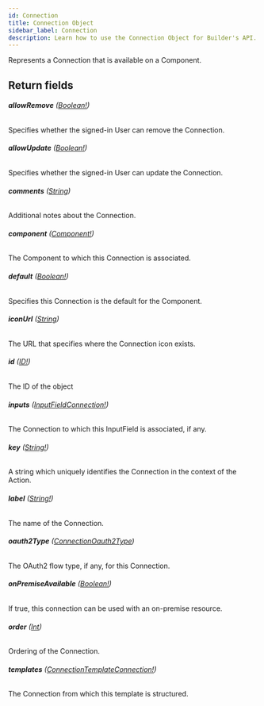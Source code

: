 ```yaml
---
id: Connection
title: Connection Object
sidebar_label: Connection
description: Learn how to use the Connection Object for Builder's API.
---
```


Represents a Connection that is available on a Component.

## Return fields

###### <b>allowRemove</b> ([Boolean!](/docs/composer/builder/api/schema/scalar/Boolean.mdx))

Specifies whether the signed-in User can remove the Connection.

###### <b>allowUpdate</b> ([Boolean!](/docs/composer/builder/api/schema/scalar/Boolean.mdx))

Specifies whether the signed-in User can update the Connection.

###### <b>comments</b> ([String](/docs/composer/builder/api/schema/scalar/String.mdx))

Additional notes about the Connection.

###### <b>component</b> ([Component!](/docs/composer/builder/api/schema/object/Component.mdx))

The Component to which this Connection is associated.

###### <b>default</b> ([Boolean!](/docs/composer/builder/api/schema/scalar/Boolean.mdx))

Specifies this Connection is the default for the Component.

###### <b>iconUrl</b> ([String](/docs/composer/builder/api/schema/scalar/String.mdx))

The URL that specifies where the Connection icon exists.

###### <b>id</b> ([ID!](/docs/composer/builder/api/schema/scalar/ID.mdx))

The ID of the object

###### <b>inputs</b> ([InputFieldConnection!](/docs/composer/builder/api/schema/object/InputFieldConnection.mdx))

The Connection to which this InputField is associated, if any.

###### <b>key</b> ([String!](/docs/composer/builder/api/schema/scalar/String.mdx))

A string which uniquely identifies the Connection in the context of the Action.

###### <b>label</b> ([String!](/docs/composer/builder/api/schema/scalar/String.mdx))

The name of the Connection.

###### <b>oauth2Type</b> ([ConnectionOauth2Type](/docs/composer/builder/api/schema/enum/ConnectionOauth2Type.mdx))

The OAuth2 flow type, if any, for this Connection.

###### <b>onPremiseAvailable</b> ([Boolean!](/docs/composer/builder/api/schema/scalar/Boolean.mdx))

If true, this connection can be used with an on-premise resource.

###### <b>order</b> ([Int](/docs/composer/builder/api/schema/scalar/Int.mdx))

Ordering of the Connection.

###### <b>templates</b> ([ConnectionTemplateConnection!](/docs/composer/builder/api/schema/object/ConnectionTemplateConnection.mdx))

The Connection from which this template is structured.
